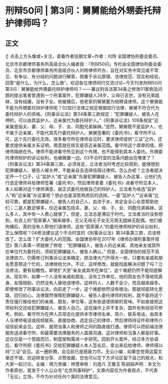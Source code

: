 # 刑辩50问 | 第3问：舅舅能给外甥委托辩护律师吗？
## 正文
☝ 点击上方头像或+关注，查看作者往期文章~作者：刘玲 全国律协刑委会委员、北京市京都律师事务所高级合伙人编者按：「刑辩50问」专栏由全国律协刑委会委员、北京市京都律师事务所高级合伙人刘玲律师开办，旨在对实务中常见或不常见、有争议、有分歧的问题进行解答，侧重于诉讼原理、法律规范、现实和经验，回答“是什么，为什么，怎么做”。欢迎各位律师同行交流讨论~今天刊发刑辩50问第3问：舅舅能给外甥委托辩护律师吗？——兼议刑诉法第34条之修改01案例及问题的提出笔者曾遇到一个刑事案件，犯罪嫌疑人38岁，父母已去世，没有兄弟姐妹，没有结婚，没有子女。他被捕后，他老家的舅舅要为他聘请律师。这个舅舅能不能为外甥委托辩护律师呢？02现行法律之规定根据现行法律，舅舅不符合代为委托辩护人的资格。《刑事诉讼法》第34条第三款规定：“犯罪嫌疑人、被告人在押的，可以由其监护人、近亲属代为委托辩护人。”《刑事诉讼法》108条规定“近亲属是指夫、妻、父、母、子、女、同胞兄弟姊妹。”显然，舅舅既不是监护人，也不属于近亲属，不能代其先行委托辩护人。舅舅签署的《委托书》，看守所不认可，这个先行委托无效。很多看守所在律师会见时，要求律师提供“三证”之外，还要求提供亲属关系证明，用意就在核实是否近亲属范围。看守所这个厚厚的墙，把律师隔绝在外。律师不能进看守所见到这个外甥，也不能得到其本人委托。外甥委托律师辩护的诉讼权利，也被搁置一边。03不合时宜的法条问题出在哪里了？《刑事诉讼法》第34条第三款。必须肯定，立法者当时考虑比较周到，能够想到犯罪嫌疑人、被告人被关押，不能亲自去选择信得过律师。怎么办呢？立法者就决定开一个口子，让“监护人”或“近亲属”先替犯罪嫌疑人、被告人办这事，让他们先行选定律师并给律师签署《委托书》，然后律师拿着《委托书》进看守所见本人，本人如果对这个律师满意，就正式委托他做自己的辩护人。立法者为啥选“监护人”和“近亲属”办这事呢？想必也是深思熟虑后的选择。一是“监护人”“近亲属”比较可靠，都是犯罪嫌疑人、被告人的自己人，血浓于水，肯定会全心全意帮助他们；二是人数足够多，仅近亲属包括夫、妻、父、母、子、女、同胞兄弟姊妹，这么多人，其中有一人费心就够了。但是，立法总是滞后于时代。立法者当时没有想到，社会上的“孤家寡人”越来越多，无父无母无子女无兄弟无姐妹无配偶。他们被拘捕后，真的没有人帮他们请律师。这些“孤家寡人”的委托律师辩护的诉讼权利，怎么保障呢？04修法建议这个不合时宜的《刑事诉讼法》第34条第三款，应该修改了。怎么改？扩大委托人的范围。全国律协早在2017年《律师办理刑事案件规范》第八条第一项就做了修改：“犯罪嫌疑人，被告人的近亲属、其他亲友或其所在单位代为委托的，须经犯罪嫌疑人、被告人确认。” 但是，全国律协的规范不具法律效力，仍需修订刑事诉讼法来确定，把法律大门开得大一些，只要有亲戚和朋友愿意帮这个忙的，法律统统允许。不过，这样修改，就能彻底解决问题了吗？立法修法，要有前瞻性。即使扩大至“亲友或其所在单位”，这个难题仍然不能彻底解决。现实中，如果一个人没有亲戚和朋友，没有工作单位，他的网友也不落地现真身、友情相助，仍然没有人替他请律师。这样的人，人数不会少，而且越来越多。即使修改了刑事诉讼法，向前走了一步，这个难题依然没有根治。那就彻底转化思路，回归初心。法律既然保障犯罪嫌疑人、被告人委托律师的权利，就不能将这个责任强行推给他们的亲属、朋友、单位等，这有些道德绑架的意味。不如直接把这项权利交还给犯罪嫌疑人、被告人自己。这在操作上并不复杂，国外也有经验可参考。例如，看守所为在押人员常态化提供本市律师名单、简介、联系电话，由其本人与律师电话或视频联系、直接协商，选定自己的律师，然后律师持证件和律所介绍信前来会见。这样，就把当事人和律师之间的路直接打通。律师可以把前端法律服务送进看守所，和最需要法律服务的人直接沟通，这对律师和当事人都是好事。这仅仅是一个思路而已，制度架构需进一步研究。回到开头案件，经过多方协调后，看守所把《委托书》交给犯罪嫌疑人本人签名后，拿出来后给律师，律师得以持“三证”会见。这一圈折腾，会见前已是筋疲力尽。无讼小编：如果您觉得这篇文章还不错，欢迎转发分享、点赞收藏，您也可以在下方评论区留下自己的观点，和大家一起讨论。主编：靖力责编：林慧审核：刘逸凡 王雅玉 陈丽娟声明：本文为作者原创，首发于个人公众号“北京刑事辩护”，文章内容仅为作者观点，不代表「无讼」立场，不作为针对任何个案的法律意见。